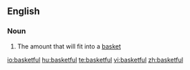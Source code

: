 ==English==

===Noun===
{{en-noun|pl2=basketsful}}

# The amount that will fit into a [[basket]]

[[io:basketful]]
[[hu:basketful]]
[[te:basketful]]
[[vi:basketful]]
[[zh:basketful]]
